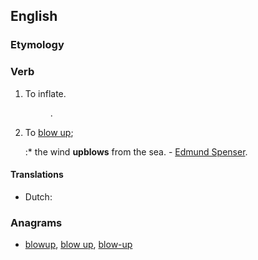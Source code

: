 ==English==

===Etymology===
{{prefix|up|blow|lang=en}}

===Verb===
{{en-verb|upblows|upblowing|upblew|upblown}}

# {{context|transitive|obsolete|lang=en}} To inflate. 
#: {{rfquotek|Edmund Spenser}}.
# {{context|transitive|obsolete|lang=en}} To [[blow up]];
#:* the wind '''upblows''' from the sea. - [[w:Edmund Spenser|Edmund Spenser]].

====Translations====
{{trans-top|inflate}}
* Dutch: {{t+|nl|opblazen}}
{{trans-mid}}
{{trans-bottom}}

{{trans-see|blow up}}

===Anagrams===
* [[blowup#English|blowup]], [[blow up#English|blow up]], [[blow-up#English|blow-up]]